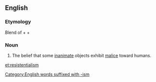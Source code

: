 ==English==

===Etymology===
Blend of {{etym|la|en}} {{term|res|lang=la|gloss=thing}} + {{etym|fr|en}}  {{term|resister|lang=fr|gloss=to resist}} + {{term|existentialism|lang=en}}

===Noun===
{{wikipedia}}
{{en-noun|-}}

# {{context|humorous}} The belief that some [[inanimate]] objects exhibit [[malice]] toward humans.

[[Category:English words suffixed with -ism]]

[[et:resistentialism]]